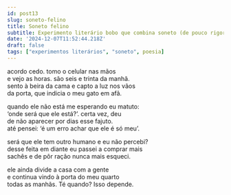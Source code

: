 ```yaml
---
id: post13
slug: soneto-felino
title: Soneto felino
subtitle: Experimento literário bobo que combina soneto (de pouco rigor) com anedota
date: '2024-12-07T11:52:44.218Z'
draft: false
tags: ["experimentos literários", "soneto", poesia]
---
```


acordo cedo. tomo o celular nas mãos  
e vejo as horas. são seis e trinta da manhã.  
sento à beira da cama e capto a luz nos vãos  
da porta, que indicia o meu gato em afã.  

quando ele não está me esperando eu matuto:  
‘onde será que ele está?’. certa vez, deu  
de não aparecer por dias esse fajuto.  
até pensei: ‘é um erro achar que ele é só meu’.  

será que ele tem outro humano e eu não percebi?  
desse feita em diante eu passei a comprar mais  
sachês e de pôr ração nunca mais esqueci.  

ele ainda divide a casa com a gente  
e continua vindo à porta do meu quarto  
todas as manhãs. Té quando? Isso depende.  
